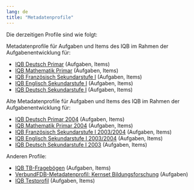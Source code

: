 ---
lang: de
title: "Metadatenprofile"
---

Die derzeitigen Profile sind wie folgt:

Metadatenprofile für Aufgaben und Items des IQB im Rahmen der Aufgabenentwicklung für:

  * [IQB Deutsch Primar](https://iqb-vocabs.github.io/p12/) (Aufgaben, Items)
  * [IQB Mathematik Primar](https://iqb-vocabs.github.io/p11/) (Aufgaben, Items)
  * [IQB Französisch Sekundarstufe I](https://iqb-vocabs.github.io/p52/) (Aufgaben, Items)
  * [IQB Englisch Sekundarstufe I](https://iqb-vocabs.github.io/p53/) (Aufgaben, Items)
  * [IQB Deutsch Sekundarstufe I](https://iqb-vocabs.github.io/p16/) (Aufgaben, Items)

Alte Metadatenprofile für Aufgaben und Items des IQB im Rahmen der Aufgabenentwicklung für:

  * [IQB Deutsch Primar 2004](https://iqb-vocabs.github.io/p14/) (Aufgaben, Items)
  * [IQB Mathematik Primar 2004](https://iqb-vocabs.github.io/p15/) (Aufgaben, Items)
  * [IQB Französisch Sekundarstufe I 2003/2004](https://iqb-vocabs.github.io/p55/) (Aufgaben, Items)
  * [IQB Englisch Sekundarstufe I 2003/2004](https://iqb-vocabs.github.io/p54/) (Aufgaben, Items)
  * [IQB Deutsch Sekundarstufe I 2003](https://iqb-vocabs.github.io/p17/) (Aufgaben, Items)

Anderen Profile:

  * [IQB TB-Fragebögen](https://iqb-vocabs.github.io/p60/) (Aufgaben, Items)
  * [VerbundFDB-Metadatenprofil: Kernset Bildungsforschung](https://iqb-vocabs.github.io/p80/) (Aufgaben)
  * [IQB Testprofil](https://iqb-vocabs.github.io/p99/) (Aufgaben, Items)


